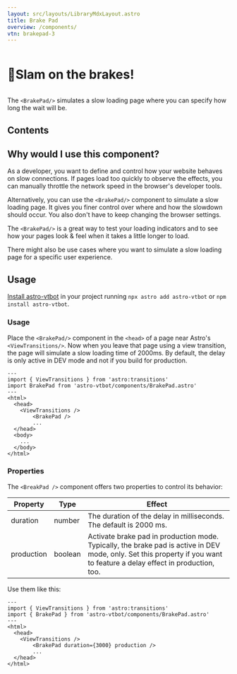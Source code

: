 ```yaml
---
layout: src/layouts/LibraryMdxLayout.astro
title: Brake Pad
overview: /components/
vtn: brakepad-3
---
```


<h1 style="display: inline-block; view-transition-name: brakepad-1"><span style="display:inline-block; view-transition-name:brakepad-2">🦥</span>Slam on the brakes!</h1>

The `<BrakePad/>` simulates a slow loading page where you can specify how long the wait will be.


## Contents

## Why would I use this component?

As a developer, you want to define and control how your website behaves on slow connections. If pages load too quickly to observe the effects, you can manually throttle the network speed in the browser's developer tools.

Alternatively, you can use the `<BrakePad/>` component to simulate a slow loading page. It gives you finer control over where and how the slowdown should occur. You also don't have to keep changing the browser settings.

The `<BrakePad/>` is a great way to test your loading indicators and to see how your pages look & feel when it takes a little longer to load.

There might also be use cases where you want to simulate a slow loading page for a specific user experience.

## Usage

[Install astro-vtbot](../Installation/) in your project running `npx astro add astro-vtbot` or `npm install astro-vtbot`.

### Usage

Place the `<BrakePad/>` component in the `<head>` of a page near Astro's `<ViewTransitions/>`. Now when you leave that page using a view transition, the page will simulate a slow loading time of 2000ms. By default, the delay is only active in DEV mode and not if you build for production.

```astro title="YourDevelopmentPage.astro" {8}
---
import { ViewTransitions } from 'astro:transitions'
import BrakePad from 'astro-vtbot/components/BrakePad.astro'
---
<html>
  <head>
    <ViewTransitions />
		<BrakePad />
		...
  </head>
  <body>
    ...
  </body>
</html>
```

### Properties

The `<BreakPad />` component offers two properties to control its behavior:

|   Property | Type | Effect |
|------------|------|--------|
| duration | number | The duration of the delay in milliseconds. The default is 2000 ms.|
| production | boolean | Activate brake pad in production mode. Typically, the brake pad is active in DEV mode, only. Set this property if you want to feature a delay effect in production, too.|

Use them like this:

```astro title="YourDevelopmentPage.astro" {8}
---
import { ViewTransitions } from 'astro:transitions'
import { BrakePad } from 'astro-vtbot/components/BrakePad.astro'
---
<html>
  <head>
    <ViewTransitions />
		<BrakePad duration={3000} production />
		...
  </head>
</html>
```


